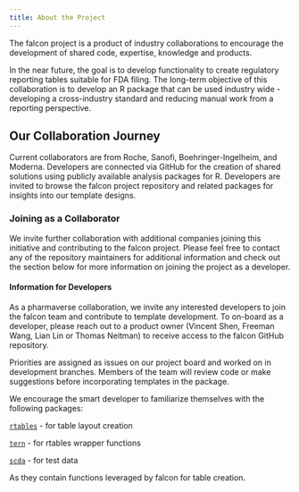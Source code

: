 ```yaml
---
title: About the Project
---
```


The falcon project is a product of industry collaborations to encourage the development of shared code, expertise, knowledge and products.

In the near future, the goal is to develop functionality to create regulatory reporting tables suitable for FDA filing. The long-term objective of this collaboration is to develop an R package that can be used industry wide - developing a cross-industry standard and reducing manual work from a reporting perspective.

## Our Collaboration Journey

Current collaborators are from Roche, Sanofi, Boehringer-Ingelheim, and Moderna. Developers are connected via GitHub for the creation of shared solutions using publicly available analysis packages for R. Developers are invited to browse the falcon project repository and related packages for insights into our template designs.

### Joining as a Collaborator

We invite further collaboration with additional companies joining this initiative and contributing to the falcon project. Please feel free to contact any of the repository maintainers for additional information and check out the section below for more information on joining the project as a developer.

#### Information for Developers

As a pharmaverse collaboration, we invite any interested developers to join the falcon team and contribute to template development. To on-board as a developer, please reach out to a product owner (Vincent Shen, Freeman Wang, Lian Lin or Thomas Neitman) to receive access to the falcon GitHub repository.

Priorities are assigned as issues on our project board and worked on in development branches. Members of the team will review code or make suggestions before incorporating templates in the package.

We encourage the smart developer to familiarize themselves with the following packages:

[`rtables`](https://github.com/insightsengineering/rtables) - for table layout creation

[`tern`](https://github.com/insightsengineering/tern) - for rtables wrapper functions

[`scda`](https://github.com/insightsengineering/scda) - for test data

As they contain functions leveraged by falcon for table creation.

